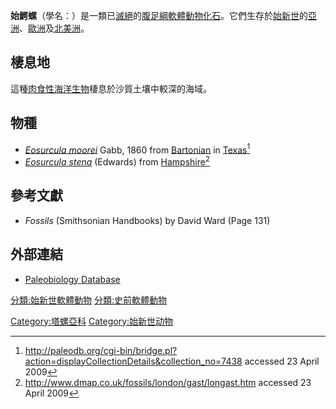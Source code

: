 {{Automatic taxobox
| fossil_range = [[始新世|始新世]]
| regnum = [[動物界|動物界]] Animalia
| taxon = Eosurcula
| authority = [[Thomas_Lincoln_Casey|Casey]], 1904{{r|Casey 1904}}
| subdivision_ranks = [[種_(生物)|物種]]
| subdivision =
* ''E. moorei''
* ''E. stena''
}}

'''始鰐螺'''（學名：''{{lang|la|Eosurcula}}''）是一類已[[滅絕|滅絕]]的[[腹足綱|腹足綱]][[軟體動物|軟體動物]][[化石|化石]]。它們生存於[[始新世|始新世]]的[[亞洲|亞洲]]、[[歐洲|歐洲]]及[[北美洲|北美洲]]。

==棲息地==
這種[[肉食性|肉食性]][[海洋生物|海洋生物]]棲息於沙質土壤中較深的海域。

==物種==
* ''[[Eosurcula_moorei|Eosurcula moorei]]'' Gabb, 1860 from [[Bartonian|Bartonian]] in [[Texas|Texas]]<ref>http://paleodb.org/cgi-bin/bridge.pl?action=displayCollectionDetails&collection_no=7438 {{Wayback|url=http://paleodb.org/cgi-bin/bridge.pl?action=displayCollectionDetails&collection_no=7438 |date=20121012165912 }} accessed 23 April 2009</ref>
* ''[[Eosurcula_stena|Eosurcula stena]]'' (Edwards) from [[Hampshire|Hampshire]]<ref>http://www.dmap.co.uk/fossils/london/gast/longast.htm {{Wayback|url=http://www.dmap.co.uk/fossils/london/gast/longast.htm |date=20171201042642 }} accessed 23 April 2009</ref>

==參考文獻==
{{reflist|refs=
<ref name="Casey 1904">{{Cite journal
 |last=Casey |first=T. L.
 |year=1904
 |url=http://www.archive.org/details/notesonpleurotom00case
 |title=Notes on the Pleurotomidae with description of some new genera and species
 |journal=Transaction of the Academy of Science of St. Louis
 |volume=14|issue=5|pages=123-170 |language=en }}</ref>
}}
* ''Fossils'' (Smithsonian Handbooks) by David Ward (Page 131)

==外部連結==
*[http://paleodb.org/cgi-bin/bridge.pl?action=checkTaxonInfo&taxon_no=11075 Paleobiology Database]{{Wayback|url=http://paleodb.org/cgi-bin/bridge.pl?action=checkTaxonInfo&taxon_no=11075 |date=20120229092655 }}
{{Taxonbar|from=Q3784865}}

[[Category:塔螺亞科|Category:塔螺亞科]]
[[Category:始新世动物|Category:始新世动物]]
[[分類:始新世軟體動物|分類:始新世軟體動物]]
[[分類:史前軟體動物|分類:史前軟體動物]]